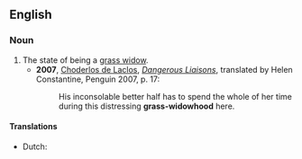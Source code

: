 ==English==
===Noun===
{{en-noun|head=[[grass]] [[widowhood]]}}

# The state of being a [[grass widow]].
#* '''2007''', [[w:Choderlos de Laclos|Choderlos de Laclos]], ''[[w:Les Liaisons dangereuses|Dangerous Liaisons]]'', translated by Helen Constantine, Penguin 2007, p. 17:
#*: His inconsolable better half has to spend the whole of her time during this distressing '''grass-widowhood''' here.

====Translations====
{{trans-top|state of being a grass widow}}
* Dutch: {{t|nl|groen weduwschap|n}}
{{trans-mid}}
{{trans-bottom}}